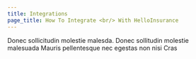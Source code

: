 ```yaml
---
title: Integrations
page_title: How To Integrate <br/> With HelloInsurance
---
```

Donec sollicitudin molestie malesda. Donec sollitudin molestie <br /> malesuada Mauris pellentesque nec egestas non nisi Cras
